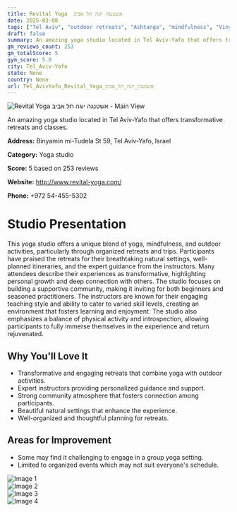 ```yaml
---
title: Revital Yoga  אשטנגה יוגה תל אביב
date: 2025-03-08
tags: ["Tel Aviv", "outdoor retreats", "Ashtanga", "mindfulness", "Vinyasa", "community", "outdoor activities", "Tel Aviv-Yafo"]  
draft: false
summary: An amazing yoga studio located in Tel Aviv-Yafo that offers transformative retreats and classes.
gm_reviews_count: 253
gm_totalScore: 5
gym_score: 5.0
city: Tel_Aviv-Yafo
state: None
country: None
url: Tel_AvivYafo_Revital_Yoga_אשטנגה_יוגה_תל_אביב
---
```


<div className="aspect-[16/9] relative my-8">
  <img 
    src="https://lh5.googleusercontent.com/p/AF1QipMK-T7yYXKx05PadEqQkRe9FUrFES0Ge4kol7-s=w1920-h1080-k-no"
    alt="Revital Yoga  אשטנגה יוגה תל אביב - Main View"
    className="object-cover absolute inset-0 w-full h-full rounded-lg"
  />
</div>

An amazing yoga studio located in Tel Aviv-Yafo that offers transformative retreats and classes.

**Address:** Binyamin mi-Tudela St 59, Tel Aviv-Yafo, Israel

**Category:** Yoga studio

**Score:** 5 based on 253 reviews

**Website:** http://www.revital-yoga.com/

**Phone:** +972 54-455-5302

# Studio Presentation

This yoga studio offers a unique blend of yoga, mindfulness, and outdoor activities, particularly through organized retreats and trips. Participants have praised the retreats for their breathtaking natural settings, well-planned itineraries, and the expert guidance from the instructors. Many attendees describe their experiences as transformative, highlighting personal growth and deep connection with others. The studio focuses on building a supportive community, making it inviting for both beginners and seasoned practitioners. The instructors are known for their engaging teaching style and ability to cater to varied skill levels, creating an environment that fosters learning and enjoyment. The studio also emphasizes a balance of physical activity and introspection, allowing participants to fully immerse themselves in the experience and return rejuvenated.

## Why You'll Love It

- Transformative and engaging retreats that combine yoga with outdoor activities.
- Expert instructors providing personalized guidance and support.
- Strong community atmosphere that fosters connection among participants.
- Beautiful natural settings that enhance the experience.
- Well-organized and thoughtful planning for retreats.

## Areas for Improvement

- Some may find it challenging to engage in a group yoga setting.
- Limited to organized events which may not suit everyone's schedule.

<div className="grid grid-cols-1 xl:grid-cols-2 gap-4 my-8">
<div className="aspect-[4/3] relative"><img src="https://lh3.googleusercontent.com/p/AF1QipPALbALHT-RQMDC5NjhbaYP8oJHTAAsSBntArW_=w1920-h1080-k-no" alt="Image 1" className="object-cover absolute inset-0 w-full h-full rounded-lg" /></div>
<div className="aspect-[4/3] relative"><img src="https://lh5.googleusercontent.com/p/AF1QipPnowt_39a_1caTTRjI2sZxilXG_arOTKEBPleZ=w1920-h1080-k-no" alt="Image 2" className="object-cover absolute inset-0 w-full h-full rounded-lg" /></div>
<div className="aspect-[4/3] relative"><img src="https://lh5.googleusercontent.com/p/AF1QipMBpYY_cgI4fr4VMEUXkdtG9Voxz1Y-y701gPH2=w1920-h1080-k-no" alt="Image 3" className="object-cover absolute inset-0 w-full h-full rounded-lg" /></div>
<div className="aspect-[4/3] relative"><img src="https://lh5.googleusercontent.com/p/AF1QipMcGzXM9h6tEw4Um-4FW3tZarCn8XSWy2orHPV6=w1920-h1080-k-no" alt="Image 4" className="object-cover absolute inset-0 w-full h-full rounded-lg" /></div>
</div>